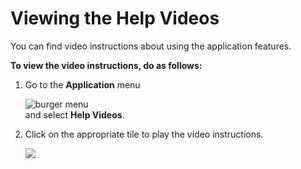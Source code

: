 # Viewing the Help Videos

You can find video instructions about using the application features.

**To view the video instructions, do as follows:**

1. Go to the **Application** menu  <div class="inlineImg">![burger menu](media/burgermenu-icon.png)</div> and select **Help Videos**.

2. Click on the appropriate tile to play the video instructions.

    ![](media/portal-helpvideos.png)